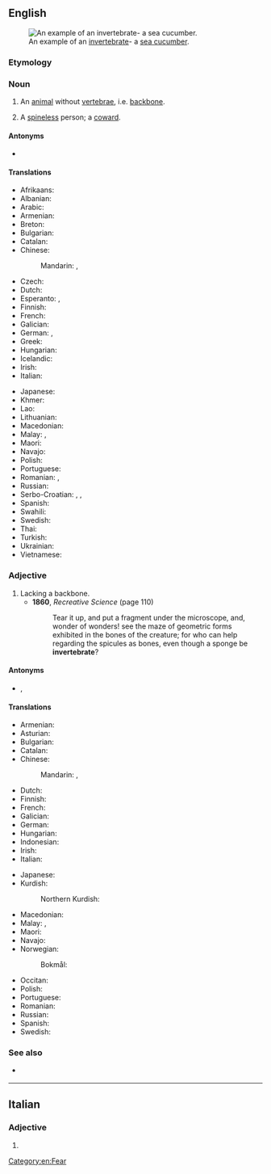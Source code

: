 ==English==
{{wikipedia}}
[[Image:Thelenota ananas.jpg|thumb|An example of an [[invertebrate]]- a [[sea cucumber]].]]

===Etymology===
{{prefix|en|in|vertebrate}}

===Noun===
{{en-noun}}

# An [[animal]] without [[vertebra]]e, i.e. [[backbone]].
# {{lb|en|informal}} A [[spineless]] person; a [[coward]].

====Antonyms====
* {{l|en|vertebrate}}

====Translations====
{{trans-top|animal without backbone}}
* Afrikaans: {{t|af|invertebraat}}
* Albanian: {{t|sq|invertebrore|m}}
* Arabic: {{t|ar|لَا فَقَارِيّ}}
* Armenian: {{t+|hy|անողնաշար|sc=Armn}}
* Breton: {{t|br|divellkeineg|m}}
* Bulgarian: {{t|bg|безгръбначно животно}}
* Catalan: {{t|ca|invertebrat|m}}
* Chinese:
*: Mandarin: {{t+|cmn|無脊椎動物|sc=Hani}}, {{t+|cmn|无脊椎动物|tr=wújǐzhuī dòngwù|sc=Hani}}
* Czech: {{t+|cs|bezobratlý|m}}
* Dutch: {{t+|nl|ongewervelde}}
* Esperanto: {{t|eo|malvertebrulo}}, {{t|eo|senvertebrulo}}
* Finnish: {{t+|fi|selkärangaton}}
* French: {{t+|fr|invertébré|m}}
* Galician: {{t|gl|invertebrado|m}}
* German: {{t|de|Invertebrat|n}}, {{t|de|Wirbelloses|n}}
* Greek: {{t+|el|ασπόνδυλο|n|sc=Grek}}
* Hungarian: {{t+|hu|gerinctelen}}
* Icelandic: {{t+|is|hryggleysingi|m}}
* Irish: {{t|ga|inveirteabrach|m}}
* Italian: {{t+|it|invertebrato|m}}
{{trans-mid}}
* Japanese: {{t+|ja|無脊椎動物|tr=むせきついどうぶつ, musekitsui dōbutsu|sc=Jpan}}
* Khmer: {{t|km|សត្វឥតឆ្អឹងកង|tr=sat it che eng kong|sc=Khmr}}
* Lao: {{t|lo|ສັດບໍ່ມີກະດູກສັນຫລັງ}}
* Lithuanian: {{t|lt|bestuburis|m}}
* Macedonian: {{t|mk|безр́бетник|m}}
* Malay: {{t|ms|haiwan invertebrat}}, {{t|ms|invertebrat}}
* Maori: {{t|mi|hātaretare}}
* Navajo: {{t|nv|chʼosh bíígháán ádaadinígíí}}
* Polish: {{t+|pl|bezkręgowiec|m}}
* Portuguese: {{t+|pt|invertebrado|m}}
* Romanian: {{t+|ro|nevertebrată|f}}, {{t+|ro|nevertebrat|m}}
* Russian: {{t+|ru|беспозвоно́чное|n}}
* Serbo-Croatian: {{t+|sh|beskičmenjak|m}}, {{t+|sh|beskičmen|m}}, {{t|sh|beskralješnjak|m}}
* Spanish: {{t+|es|invertebrado|m}}
* Swahili: {{t|sw|wasouti}}
* Swedish: {{t+|sv|ryggradslöst djur|n}}
* Thai: {{t|th|สัตว์ไม่มีกระดูกสันหลัง}}
* Turkish: {{t+|tr|omurgasız}}
* Ukrainian: {{t|uk|безхребетна тварина|f}}
* Vietnamese: {{t|vi|động vật không xương sống}}
{{trans-bottom}}

===Adjective===
{{en-adj|-}}

# Lacking a backbone.
#* '''1860''', ''Recreative Science'' (page 110)
#*: Tear it up, and put a fragment under the microscope, and, wonder of wonders! see the maze of geometric forms exhibited in the bones of the creature; for who can help regarding the spicules as bones, even though a sponge be '''invertebrate'''?

====Antonyms====
* {{l|en|vertebrate}}, {{l|en|vertebrated}}

====Translations====
{{trans-top|lacking backbone}}
* Armenian: {{t+|hy|անողնաշար|sc=Armn}}
* Asturian: {{t+|ast|invertebráu}}
* Bulgarian: {{t+|bg|безгръбначен}}
* Catalan: {{t|ca|invertebrat}}
* Chinese:
*: Mandarin: {{t|cmn|[[無]][[脊椎]][[的]]|sc=Hani}}, {{t|cmn|[[无]][[脊椎]][[的]]|tr=wú jǐzhuī de|sc=Hani}}
* Dutch: {{t+|nl|ongewerveld}}
* Finnish: {{t+|fi|selkärangaton}}
* French: {{t+|fr|invertébré}}
* Galician: {{t|gl|invertebrado}}
* German: {{t+|de|wirbellos}}
* Hungarian: {{t+|hu|gerinctelen}}
* Indonesian: {{t+|id|invertebrata}}
* Irish: {{t|ga|inveirteabrach}}
* Italian: {{t+|it|invertebrato}}
{{trans-mid}}
* Japanese: {{t+|ja|無脊椎|tr=むせきつい, musekitsui|sc=Jpan}}
* Kurdish:
*: Northern Kurdish: {{t|kmr|bêbirrbirredar}}
* Macedonian: {{t|mk|безр́бетен|m}}
* Malay: {{t|ms|tidak bertulang belakang}}, {{t|ms|invertebrat}}
* Maori: {{t|mi|tuaiwikore}}
* Navajo: {{t|nv|bíígháán ádaadinígíí}}
* Norwegian:
*: Bokmål: {{t|nb|virvelløs}}
* Occitan: {{t|oc|invertebrat}}
* Polish: {{t+|pl|bezkręgowy}}
* Portuguese: {{t+|pt|invertebrado}}
* Romanian: {{t+|ro|nevertebrat|m|n}}
* Russian: {{t+|ru|беспозвоно́чный}}
* Spanish: {{t+|es|invertebrado}}
* Swedish: {{t+|sv|ryggradslös}}
{{trans-bottom}}

===See also===
* {{l|en|inveterate}} {{q|not to be confused}}

[[Category:en:Fear]]

----

==Italian==

===Adjective===
{{head|it|adjective form}}

# {{feminine plural of|it|invertebrato}}